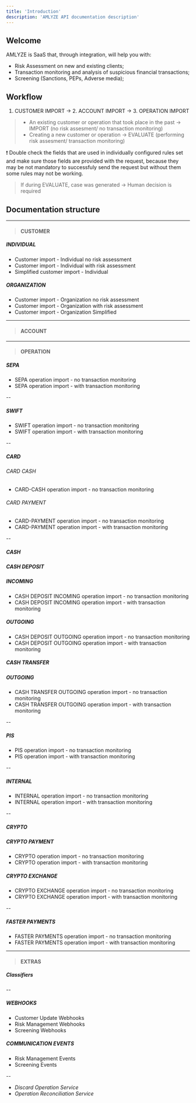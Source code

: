 ```yaml
---
title: 'Introduction'
description: 'AMLYZE API documentation description'
---
```


## Welcome

AMLYZE is SaaS that, through integration, will help you with:

* Risk Assessment on new and existing clients;
* Transaction monitoring and analysis of suspicious financial transactions;
* Screening (Sanctions, PEPs, Adverse media);

## Workflow

1. CUSTOMER IMPORT -> 2. ACCOUNT IMPORT -> 3. OPERATION IMPORT

> - An existing customer or operation that took place in the past → IMPORT (no risk assesment/ no transaction monitoring)
> - Creating a new customer or operation → EVALUATE (performing risk assesment/ transaction monitoring)

❗ Double check the fields that are used in individually configured rules set and make sure those fields are provided with the request, because they may be not mandatory to successfuly send the request but without them some rules may not be working.

> If during EVALUATE, case was generated → Human decision is required

## Documentation structure

---
> #### CUSTOMER
##### _INDIVIDUAL_
- Customer import - Individual no risk assessment
- Customer import - Individual with risk assessment
- Simplified customer import - Individual

##### _ORGANIZATION_
- Customer import - Organization no risk assessment
- Customer import - Organization with risk assessment
- Customer import - Organization Simplified

---

> #### ACCOUNT

---

> #### OPERATION

##### _SEPA_
- SEPA operation import - no transaction monitoring
- SEPA operation import - with transaction monitoring

--

##### _SWIFT_
- SWIFT operation import - no transaction monitoring
- SWIFT operation import - with transaction monitoring

--

##### _CARD_

###### CARD CASH
- CARD-CASH operation import - no transaction monitoring

###### CARD PAYMENT
- CARD-PAYMENT operation import - no transaction monitoring
- CARD-PAYMENT operation import - with transaction monitoring

--

##### _CASH_

##### CASH DEPOSIT

##### INCOMING
- CASH DEPOSIT INCOMING operation import - no transaction monitoring
- CASH DEPOSIT INCOMING operation import - with transaction monitoring

##### OUTGOING
- CASH DEPOSIT OUTGOING operation import - no transaction monitoring
- CASH DEPOSIT OUTGOING operation import - with transaction monitoring

##### CASH TRANSFER

##### OUTGOING
- CASH TRANSFER OUTGOING operation import - no transaction monitoring
- CASH TRANSFER OUTGOING operation import - with transaction monitoring

--

##### _PIS_
- PIS operation import - no transaction monitoring
- PIS operation import - with transaction monitoring

--

##### _INTERNAL_
- INTERNAL operation import - no transaction monitoring
- INTERNAL operation import - with transaction monitoring

--

##### _CRYPTO_

##### CRYPTO PAYMENT
- CRYPTO operation import - no transaction monitoring
- CRYPTO operation import - with transaction monitoring

##### CRYPTO EXCHANGE
- CRYPTO EXCHANGE operation import - no transaction monitoring
- CRYPTO EXCHANGE operation import - with transaction monitoring

--

##### _FASTER PAYMENTS_
- FASTER PAYMENTS operation import - no transaction monitoring
- FASTER PAYMENTS operation import - with transaction monitoring

---

> #### EXTRAS

##### _Classifiers_
--
##### _WEBHOOKS_

- Customer Update Webhooks
- Risk Management Webhooks
- Screening Webhooks

##### COMMUNICATION EVENTS

- Risk Management Events
- Screening Events

--
- _Discard Operation Service_
- _Operation Reconciliation Service_




